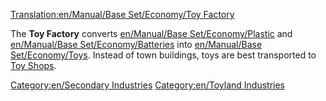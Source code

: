 [[Translation:en/Manual/Base Set/Economy/Toy Factory]]

{{en/Industries|image=ToyFactory.png
|name=Toy Factory
|climates=[[en/Toyland]]
|accepts=[[en/Manual/Base Set/Economy/Plastic]], [[en/Manual/Base Set/Economy/Batteries]]
|produces=[[en/Manual/Base Set/Economy/Toys]]
|notes=Not present in other [[en/Manual/Climates]].
}}

The '''Toy Factory''' converts [[en/Manual/Base Set/Economy/Plastic]] and [[en/Manual/Base Set/Economy/Batteries]] into [[en/Manual/Base Set/Economy/Toys]]. Instead of town buildings, toys are best transported to [[en/Manual/Base Set/Economy/Toy Shop|Toy Shops]].

{{en/Navbox Industries}}

[[Category:en/Secondary Industries]]
[[Category:en/Toyland Industries]]